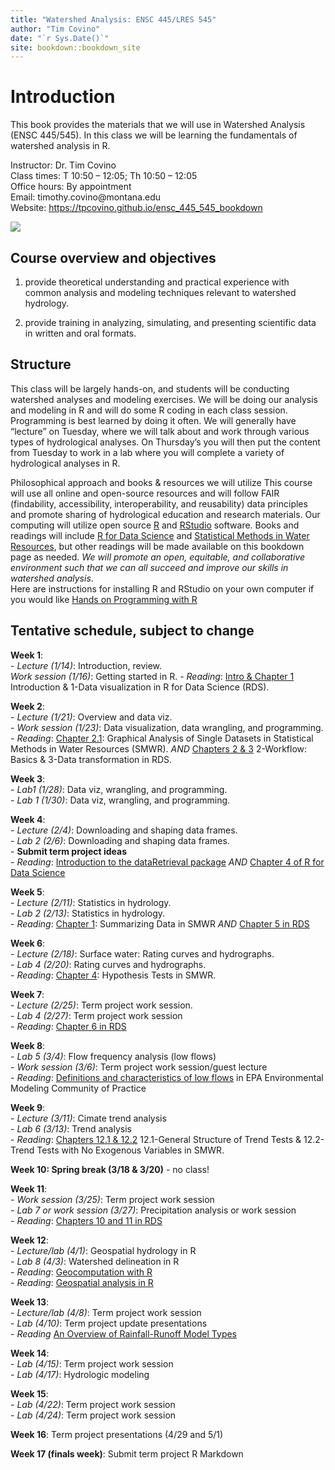 ```yaml
---
title: "Watershed Analysis: ENSC 445/LRES 545"
author: "Tim Covino"
date: "`r Sys.Date()`"
site: bookdown::bookdown_site
---
```


# Introduction

This book provides the materials that we will use in Watershed Analysis (ENSC 445/545). In this class we will be learning the fundamentals of watershed analysis in R.

Instructor: Dr. Tim Covino\
Class times: T 10:50 – 12:05; Th 10:50 – 12:05\
Office hours: By appointment\
Email: timothy.covino@montana.edu\
Website: <https://tpcovino.github.io/ensc_445_545_bookdown>

![](images/big-hole-river-lead.jpeg)

## Course overview and objectives

(1) provide theoretical understanding and practical experience with common analysis and modeling techniques relevant to watershed hydrology.

(2) provide training in analyzing, simulating, and presenting scientific data in written and oral formats.

## Structure

This class will be largely hands-on, and students will be conducting watershed analyses and modeling exercises. We will be doing our analysis and modeling in R and will do some R coding in each class session. Programming is best learned by doing it often. We will generally have "lecture" on Tuesday, where we will talk about and work through various types of hydrological analyses. On Thursday's you will then put the content from Tuesday to work in a lab where you will complete a variety of hydrological analyses in R.

Philosophical approach and books & resources we will utilize This course will use all online and open-source resources and will follow FAIR (findability, accessibility, interoperability, and reusability) data principles and promote sharing of hydrological education and research materials. Our computing will utilize open source [R](https://cran.rstudio.com/){target="_blank"} and [RStudio](https://posit.co/download/rstudio-desktop/){target="_blank"} software. Books and readings will include [R for Data Science](https://r4ds.hadley.nz/){target="_blank"} and [Statistical Methods in Water Resources](https://www.epa.gov/sites/default/files/2015-06/documents/twri4a3-new.pdf){target="_blank"}, but other readings will be made available on this bookdown page as needed. *We will promote an open, equitable, and collaborative environment such that we can all succeed and improve our skills in watershed analysis*. 
<br> Here are instructions for installing R and RStudio on your own computer if you would like [Hands on Programming with R](https://rstudio-education.github.io/hopr/starting.html){target="_blank"}

## Tentative schedule, subject to change

**Week 1**: <br> - *Lecture (1/14)*: Introduction, review.\
*Work session (1/16)*: Getting started in R. 
- *Reading*: [Intro & Chapter 1](https://r4ds.hadley.nz/intro){target="_blank"} Introduction & 1-Data visualization in R for Data Science (RDS).

**Week 2**: <br> - *Lecture (1/21)*: Overview and data viz. <br> - *Work session (1/23)*: Data visualization, data wrangling, and programming. <br> - *Reading*: [Chapter 2.1](https://www.epa.gov/sites/default/files/2015-06/documents/twri4a3-new.pdf){target="_blank"}: Graphical Analysis of Single Datasets in Statistical Methods in Water Resources (SMWR). *AND* [Chapters 2 & 3](https://r4ds.hadley.nz/workflow-basics){target="_blank"} 2-Workflow: Basics & 3-Data transformation in RDS. <br>

**Week 3**: <br> - *Lab1 (1/28)*: Data viz, wrangling, and programming. <br> - *Lab 1 (1/30)*: Data viz, wrangling, and programming. <br>

**Week 4**: <br> - *Lecture (2/4)*: Downloading and shaping data frames.<br> - *Lab 2 (2/6)*: Downloading and shaping data frames. <br> - **Submit term project ideas** <br> - *Reading*: [Introduction to the dataRetrieval package](https://cran.r-project.org/web/packages/dataRetrieval/vignettes/dataRetrieval.html){target="_blank"} *AND* [Chapter 4 of R for Data Science](https://r4ds.hadley.nz/workflow-style){target="_blank"}

**Week 5**: <br> - *Lecture (2/11)*: Statistics in hydrology. <br> - *Lab 2 (2/13)*: Statistics in hydrology. <br> - *Reading*: [Chapter 1](https://www.epa.gov/sites/default/files/2015-06/documents/twri4a3-new.pdf){target="_blank"}: Summarizing Data in SMWR *AND* [Chapter 5 in RDS](https://r4ds.hadley.nz/data-tidy){target="_blank"}

**Week 6**: <br> - *Lecture (2/18)*: Surface water: Rating curves and hydrographs.\
- *Lab 4 (2/20)*: Rating curves and hydrographs. <br> - *Reading*: [Chapter 4](https://www.epa.gov/sites/default/files/2015-06/documents/twri4a3-new.pdf){target="_blank"}: Hypothesis Tests in SMWR.

**Week 7**: <br> - *Lecture (2/25)*: Term project work session. <br> - *Lab 4 (2/27)*: Term project work session <br> - *Reading*: [Chapter 6 in RDS](https://r4ds.hadley.nz/workflow-scripts){target="_blank"}

**Week 8**: <br> - *Lab 5 (3/4)*: Flow frequency analysis (low flows) <br> - *Work session (3/6)*: Term project work session/guest lecture <br> - *Reading*: [Definitions and characteristics of low flows](https://www.epa.gov/ceam/definition-and-characteristics-low-flows#1Q10){target="_blank"} in EPA Environmental Modeling Community of Practice

**Week 9**: <br> - *Lecture (3/11)*: Cimate trend analysis <br> - *Lab 6 (3/13)*: Trend analysis <br> - *Reading*: [Chapters 12.1 & 12.2](https://www.epa.gov/sites/default/files/2015-06/documents/twri4a3-new.pdf){target="_blank"} 12.1-General Structure of Trend Tests & 12.2-Trend Tests with No Exogenous Variables in SMWR.

**Week 10: Spring break (3/18 & 3/20)** - no class!

**Week 11**: <br> - *Work session (3/25)*: Term project work session <br> - *Lab 7 or work session (3/27)*: Precipitation analysis or work session <br> - *Reading*: [Chapters 10 and 11 in RDS](https://r4ds.hadley.nz/eda){target="_blank"}

**Week 12**: <br> - *Lecture/lab (4/1)*: Geospatial hydrology in R <br> - *Lab 8 (4/3)*: Watershed delineation in R <br> - *Reading*: [Geocomputation with R](https://geocompr.robinlovelace.net/intro.html){target="_blank"} <br> - *Reading*: [Geospatial analysis in R](https://pjbartlein.github.io/REarthSysSci/geospatial.html){target="_blank"}

**Week 13**: <br> - *Lecture/lab (4/8)*: Term project work session <br> - *Lab (4/10)*: Term project update presentations <br> - *Reading* [An Overview of Rainfall-Runoff Model Types](https://cfpub.epa.gov/si/si_public_record_report.cfm?dirEntryId=339328&Lab=NERL){target="_blank"}

**Week 14**: <br> - *Lab (4/15)*: Term project work session <br> - *Lab (4/17)*: Hydrologic modeling <br>

**Week 15**: <br> - *Lab (4/22)*: Term project work session <br> - *Lab (4/24)*: Term project work session

**Week 16**: Term project presentations (4/29 and 5/1)

**Week 17 (finals week)**: Submit term project R Markdown

